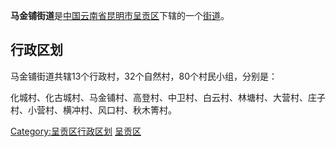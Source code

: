 {{中国乡级行政区
| 行政区全称 = 马金铺街道
| 景观照片文件名 =
| 景观照片描述 =
| 汉语拼音 =
| 通用拼音 =
| 注音符號 =
| 其它标音类型1 =
| 其它标音1 =
| 其它标音类型2 =
| 其它标音2 =
| 其它语言类型1 =
| 其它语言地名1 =
| 其它语言类型2 =
| 其它语言地名2 =
| 上级行政区 = [[云南省|云南省]][[昆明市|昆明市]][[呈贡区|呈贡区]]
| 行政区类别 = [[街道|街道]]
| 行政区划代码 =530121202
| 地理坐标 =
| 总面积 =104.82[[平方千米|平方千米]]
| 户籍人口 =
| 户籍人口年份 =
| 常住人口 =2.57万
| 常住人口年份 =
| 人口密度 =
| 行政区划 =
| 官方网站 =
| 政府驻地 =化城
| 邮政编码 =
| 毗邻行政区 =
| 位置图文件名 =
| 位置图描述 =
}}
'''马金铺街道'''是[[中华人民共和国|中国]][[云南省|云南省]][[昆明市|昆明市]][[呈贡区|呈贡区]]下辖的一个[[街道|街道]]。

== 行政区划 ==

马金铺街道共辖13个行政村，32个自然村，80个村民小组，分别是：

化城村、化古城村、马金铺村、高登村、中卫村、白云村、林塘村、大营村、庄子村、小营村、横冲村、风口村、秋木箐村。

{{云南行政区划小作品}}
{{呈贡区行政区划}}
[[Category:呈贡区行政区划|Category:呈贡区行政区划]]
[[Category:昆明市街道|呈贡区]]